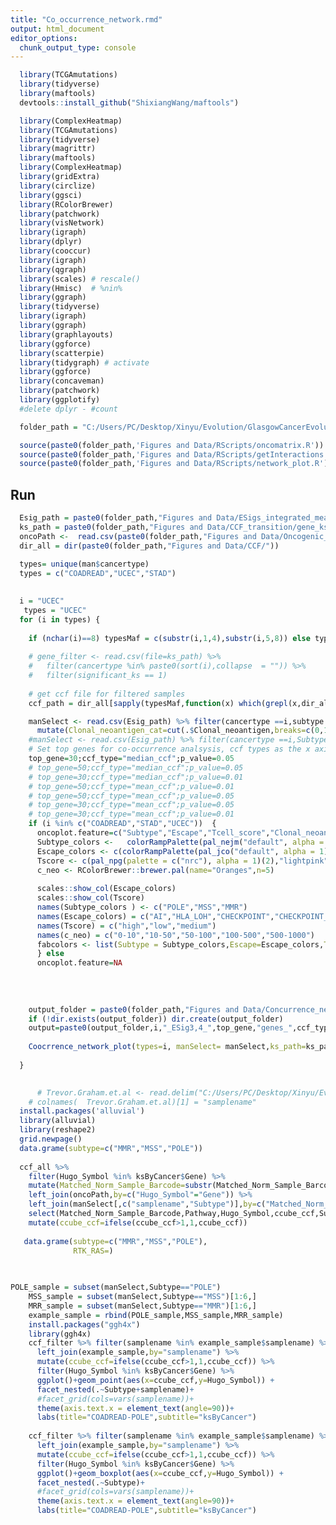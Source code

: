 ```yaml
---
title: "Co_occurrence_network.rmd"
output: html_document
editor_options:
  chunk_output_type: console
---
```


```r
  library(TCGAmutations)
  library(tidyverse)
  library(maftools)
  devtools::install_github("ShixiangWang/maftools")

  library(ComplexHeatmap)
  library(TCGAmutations)
  library(tidyverse)
  library(magrittr)
  library(maftools)
  library(ComplexHeatmap)
  library(gridExtra)
  library(circlize)
  library(ggsci)
  library(RColorBrewer)
  library(patchwork)
  library(visNetwork)
  library(igraph)
  library(dplyr)
  library(cooccur)
  library(igraph)
  library(qgraph)
  library(scales) # rescale()
  library(Hmisc)  # %nin%
  library(ggraph)
  library(tidyverse)
  library(igraph)
  library(ggraph)
  library(graphlayouts)
  library(ggforce)
  library(scatterpie)
  library(tidygraph) # activate
  library(ggforce)
  library(concaveman)
  library(patchwork)
  library(ggplotify)
  #delete dplyr - #count

  folder_path = "C:/Users/PC/Desktop/Xinyu/Evolution/GlasgowCancerEvolution/"

  source(paste0(folder_path,'Figures and Data/RScripts/oncomatrix.R'))
  source(paste0(folder_path,'Figures and Data/RScripts/getInteractions.R'))
  source(paste0(folder_path,'Figures and Data/RScripts/network_plot.R'))
```

## Run 

```r

  Esig_path = paste0(folder_path,"Figures and Data/ESigs_integrated_measure_4146_20210501.csv")
  ks_path = paste0(folder_path,"Figures and Data/CCF_transition/gene_ks_fisher_table_4000_20210502.csv")
  oncoPath <-  read.csv(paste0(folder_path,"Figures and Data/Oncogenic_pathways.csv"))
  dir_all = dir(paste0(folder_path,"Figures and Data/CCF/"))
  
  types= unique(man$cancertype)
  types = c("COADREAD","UCEC","STAD")
 

  i = "UCEC"
   types = "UCEC"
  for (i in types) {
    
    if (nchar(i)==8) typesMaf = c(substr(i,1,4),substr(i,5,8)) else typesMaf = i
    
    # gene_filter <- read.csv(file=ks_path) %>%
    #   filter(cancertype %in% paste0(sort(i),collapse  = "")) %>% 
    #   filter(significant_ks == 1)
    
    # get ccf file for filtered samples
    ccf_path = dir_all[sapply(typesMaf,function(x) which(grepl(x,dir_all)))]

    manSelect <- read.csv(Esig_path) %>% filter(cancertype ==i,subtype %in% c("ESig3","ESig4"))  %>%
      mutate(Clonal_neoantigen_cat=cut(.$Clonal_neoantigen,breaks=c(0,10,50,100,500,1000),labels=c("0-10","10-50","50-100","100-500","500-1000")))
    #manSelect <- read.csv(Esig_path) %>% filter(cancertype ==i,Subtype !="MSS") 
    # Set top genes for co-occurrence analsysis, ccf types as the x axis and maximum p value filtered as network
    top_gene=30;ccf_type="median_ccf";p_value=0.05
    # top_gene=50;ccf_type="median_ccf";p_value=0.05
    # top_gene=30;ccf_type="median_ccf";p_value=0.01
    # top_gene=50;ccf_type="mean_ccf";p_value=0.01
    # top_gene=50;ccf_type="mean_ccf";p_value=0.05
    # top_gene=30;ccf_type="mean_ccf";p_value=0.05
    # top_gene=30;ccf_type="mean_ccf";p_value=0.01
    if (i %in% c("COADREAD","STAD","UCEC"))  {
      oncoplot.feature=c("Subtype","Escape","Tcell_score","Clonal_neoantigen_cat")
      Subtype_colors <-   colorRampPalette(pal_nejm("default", alpha = 1)(8))(8)[2:4]
      Escape_colors <- c(colorRampPalette(pal_jco("default", alpha = 1)(8))(9)[c(1,2,4:5)],"springgreen3","grey40")
      Tscore <- c(pal_npg(palette = c("nrc"), alpha = 1)(2),"lightpink")
      c_neo <- RColorBrewer::brewer.pal(name="Oranges",n=5)
     
      scales::show_col(Escape_colors)
      scales::show_col(Tscore)
      names(Subtype_colors ) <- c("POLE","MSS","MMR")
      names(Escape_colors) = c("AI","HLA_LOH","CHECKPOINT","CHECKPOINT_&_LOH","COMBINATION","NONE")
      names(Tscore) = c("high","low","medium")
      names(c_neo) = c("0-10","10-50","50-100","100-500","500-1000")
      fabcolors <- list(Subtype = Subtype_colors,Escape=Escape_colors,Tcell_score=Tscore,Clonal_neoantigen_cat=c_neo)
      } else
      oncoplot.feature=NA
    
    
  
    
    output_folder = paste0(folder_path,"Figures and Data/Concurrence_network_",Sys.Date(),"/")
    if (!dir.exists(output_folder)) dir.create(output_folder)
    output=paste0(output_folder,i,"_ESig3,4_",top_gene,"genes_",ccf_type,"_",nrow(manSelect),"_samples_",p_value,".pdf")
    
    Coocrrence_network_plot(types=i, manSelect= manSelect,ks_path=ks_path,ccf_path=ccf_path,output=output,top_gene=top_gene,p_value=p_value,ccf_type=ccf_type,oncoPath=oncoPath,oncoplot.feature=oncoplot.feature,oncoplot.feature.col=fabcolors)
    
  }

  
      # Trevor.Graham.et.al <- read.delim("C:/Users/PC/Desktop/Xinyu/Evolution/GlasgowCancerEvolution/Archive/Data/TCGA/Trevor Graham et al.txt")
    # colnames(  Trevor.Graham.et.al)[1] = "samplename"
  install.packages('alluvial')
  library(alluvial)
  library(reshape2)
  grid.newpage()
  data.grame(subtype=c("MMR","MSS","POLE"))
  
  ccf_all %>%
    filter(Hugo_Symbol %in% ksByCancer$Gene) %>%
    mutate(Matched_Norm_Sample_Barcode=substr(Matched_Norm_Sample_Barcode,1,12)) %>%
    left_join(oncoPath,by=c("Hugo_Symbol"="Gene")) %>%
    left_join(manSelect[,c("samplename","Subtype")],by=c("Matched_Norm_Sample_Barcode"="samplename")) %>%
    select(Matched_Norm_Sample_Barcode,Pathway,Hugo_Symbol,ccube_ccf,Subtype) %>%
    mutate(ccube_ccf=ifelse(ccube_ccf>1,1,ccube_ccf)) 
  
   data.grame(subtype=c("MMR","MSS","POLE"),
              RTK_RAS=)
  
  
```
```r
POLE_sample = subset(manSelect,Subtype=="POLE")
    MSS_sample = subset(manSelect,Subtype=="MSS")[1:6,]
    MRR_sample = subset(manSelect,Subtype=="MMR")[1:6,]
    example_sample = rbind(POLE_sample,MSS_sample,MRR_sample)
    install.packages("ggh4x")
    library(ggh4x)
    ccf_filter %>% filter(samplename %in% example_sample$samplename) %>%
      left_join(example_sample,by="samplename") %>%
      mutate(ccube_ccf=ifelse(ccube_ccf>1,1,ccube_ccf)) %>%
      filter(Hugo_Symbol %in% ksByCancer$Gene) %>%
      ggplot()+geom_point(aes(x=ccube_ccf,y=Hugo_Symbol)) +
      facet_nested(.~Subtype+samplename)+
      #facet_grid(cols=vars(samplename))+
      theme(axis.text.x = element_text(angle=90))+
      labs(title="COADREAD-POLE",subtitle="ksByCancer")
    
    ccf_filter %>% filter(samplename %in% example_sample$samplename) %>%
      left_join(example_sample,by="samplename") %>%
      mutate(ccube_ccf=ifelse(ccube_ccf>1,1,ccube_ccf)) %>%
      filter(Hugo_Symbol %in% ksByCancer$Gene) %>%
      ggplot()+geom_boxplot(aes(x=ccube_ccf,y=Hugo_Symbol)) +
      facet_nested(.~Subtype)+
      #facet_grid(cols=vars(samplename))+
      theme(axis.text.x = element_text(angle=90))+
      labs(title="COADREAD-POLE",subtitle="ksByCancer")
    
```


